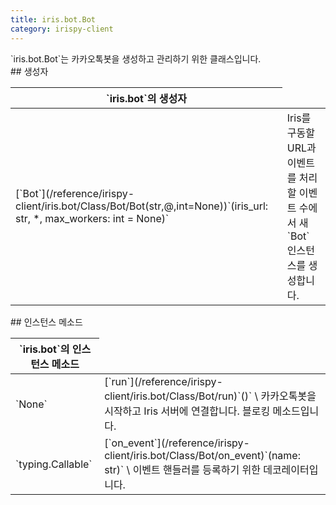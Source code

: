 ```yaml
---
title: iris.bot.Bot
category: irispy-client
---
```


<Section>
  `iris.bot.Bot`는 카카오톡봇을 생성하고 관리하기 위한 클래스입니다.
</Section>
<Section>
  ## 생성자

  <Table>
    <Thead>
      <Tr>
        <Th colSpan={2}>`iris.bot`의 생성자</Th>
      </Tr>
    </Thead>
    <Tbody>
      <Tr>
        <Td><span>[`Bot`](/reference/irispy-client/iris.bot/Class/Bot/Bot(str,@,int=None))`(iris_url: str, *, max_workers: int = None)`</span></Td>
        <Td>
          Iris를 구동할 URL과 이벤트를 처리할 이벤트 수에서 새 `Bot` 인스턴스를 생성합니다.
        </Td>
      </Tr>
    </Tbody>
  </Table>
</Section>
<Section>
  ## 인스턴스 메소드

  <Table>
    <Thead>
      <Tr>
        <Th colSpan={2}>`iris.bot`의 인스턴스 메소드</Th>
      </Tr>
    </Thead>
    <Tbody>
      <Tr>
        <Td><span>`None`</span></Td>
        <Td>
          [`run`](/reference/irispy-client/iris.bot/Class/Bot/run)`()` \
          카카오톡봇을 시작하고 Iris 서버에 연결합니다. 블로킹 메소드입니다.
        </Td>
      </Tr>
      <Tr>
        <Td><span>`typing.Callable`</span></Td>
        <Td>
          [`on_event`](/reference/irispy-client/iris.bot/Class/Bot/on_event)`(name: str)` \
          이벤트 핸들러를 등록하기 위한 데코레이터입니다.
        </Td>
      </Tr>
    </Tbody>
  </Table>
</Section>